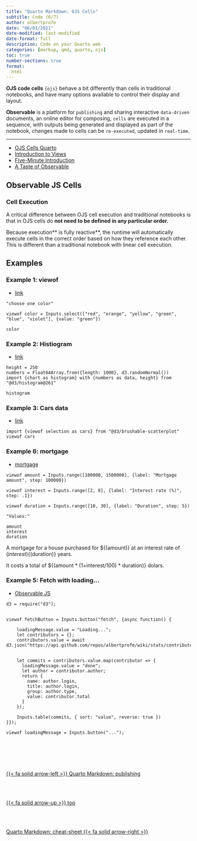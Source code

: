 ```yaml
---
title: "Quarto Markdown: OJS Cells"
subtitle: Code (6/7)
author: albertprofe
date: "06/01/2021"
date-modified: last-modified
date-format: full
description: Code on your Quarto web
categories: [markup, qmd, quarto, ojs]
toc: true
number-sections: true
format:
  html
---
```


::: {.summary}

**OJS code cells** `{ojs}` behave a bit differently than cells in traditional notebooks, and have many options available to control their display and layout.

**Observable** is a platform for `publishing` and sharing interactive `data-driven` documents, an online editor for composing, `cells` are executed in a sequence, with outputs being generated and displayed as part of the notebook, changes made to cells can be `re-executed`, updated in `real-time`.
:::

---


- [OJS Cells Quarto](https://quarto.org/docs/interactive/ojs/ojs-cells.html){.external}
- [Introduction to Views](https://observablehq.com/@observablehq/views){.external}
- [Five-Minute Introduction](https://observablehq.com/@observablehq/five-minute-introduction){.external}
- [A Taste of Observable](https://observablehq.com/@observablehq/a-taste-of-observable?collection=@observablehq/overview){.external}

## Observable JS Cells

### Cell Execution

A critical difference between OJS cell execution and traditional notebooks is that in OJS cells do **not need to be defined in any particular order.**

Because execution** is fully reactive**, the runtime will automatically execute cells in the correct order based on how they reference each other. This is different than a traditional notebook with linear cell execution.

## Examples

### Example 1: viewof

- [link](https://observablehq.com/@observablehq/views)

```ojs
"choose one color"

viewof color = Inputs.select(["red", "orange", "yellow", "green", "blue", "violet"], {value: "green"})

color
```


### Example 2: Histiogram

- [link](https://observablehq.com/@observablehq/observable-javascript)

```ojs
height = 250
numbers = Float64Array.from({length: 1000}, d3.randomNormal())
import {chart as histogram} with {numbers as data, height} from "@d3/histogram@261"

histogram
```

### Example 3: Cars data

- [link](https://observablehq.com/@observablehq/five-minute-introduction)

```ojs
import {viewof selection as cars} from "@d3/brushable-scatterplot"
viewof cars

```

### Example 6: mortgage

- [mortgage](https://observablehq.com/@observablehq/learning-observable-cell-modes-reactive-markdown-and-html?collection=@observablehq/intro-to-observable#cell-59){.example}


```ojs
viewof amount = Inputs.range([100000, 1500000], {label: "Mortgage amount", step: 100000})

viewof interest = Inputs.range([2, 8], {label: "Interest rate (%)", step: .1})

viewof duration = Inputs.range([10, 30], {label: "Duration", step: 5})

"Values:"

amount
interest
duration

```

A mortgage for a house purchased for ${(amount)} at an interest rate of ${(interest)}% over 
${(duration)} years.

It costs a total of ${(amount * (1+interest/100) * duration)} dolars.




### Example 5: Fetch with loading...

- [Observable JS](https://observablehq.com/@observablehq/input-button){.external}


```ojs
d3 = require("d3");


viewof fetchButton = Inputs.button("fetch", {async function() {

    loadingMessage.value = "Loading...";
    let contributors = {};
    contributors.value = await d3.json("https://api.github.com/repos/albertprofe/wiki/stats/contributors");
    

    let commits = contributors.value.map(contributor => {
      loadingMessage.value = "done";
      let author = contributor.author;
      return {
        name: author.login,
        title: author.login,
        group: author.type,
        value: contributor.total
      }
    });

    Inputs.table(commits, { sort: "value", reverse: true })
}});

viewof loadingMessage = Inputs.button("...");
```


<!--- navLinks -->
<br><br>
<div class=row>
<br>
<div class='column left previous'>
<br>
[{{< fa solid arrow-left >}} Quarto Markdown: publishing](/markup/markup-quarto-publish.qmd)
<br>
</div>
<br>
<div class='column center'>
<br>
[{{< fa solid arrow-up >}} top](#top)
<br>
</div>
<br>
<div class='column right next'>
<br>
[Quarto Markdown: cheat-sheet  {{< fa solid arrow-right >}}](/markup/markup-quarto-cheatsheet.qmd)
<br>
</div>
<br>
</div>
